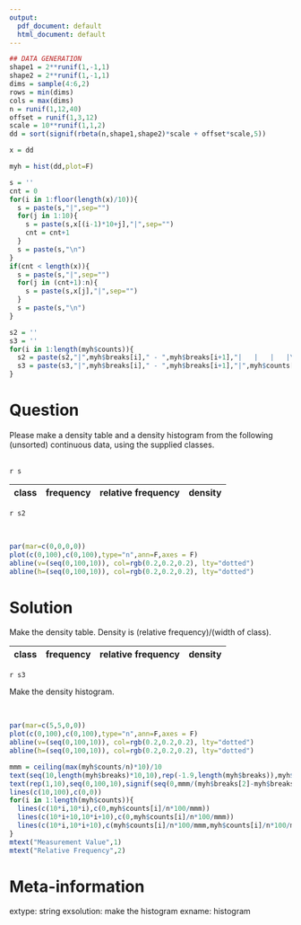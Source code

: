 ```yaml
---
output:
  pdf_document: default
  html_document: default
---
```

```r
## DATA GENERATION
shape1 = 2**runif(1,-1,1)
shape2 = 2**runif(1,-1,1)
dims = sample(4:6,2)
rows = min(dims)
cols = max(dims)
n = runif(1,12,40)
offset = runif(1,3,12)
scale = 10**runif(1,1,2)
dd = sort(signif(rbeta(n,shape1,shape2)*scale + offset*scale,5))

x = dd

myh = hist(dd,plot=F)

s = ''
cnt = 0
for(i in 1:floor(length(x)/10)){
  s = paste(s,"|",sep="")
  for(j in 1:10){
    s = paste(s,x[(i-1)*10+j],"|",sep="")
    cnt = cnt+1
  }
  s = paste(s,"\n")
}
if(cnt < length(x)){
  s = paste(s,"|",sep="")
  for(j in (cnt+1):n){
    s = paste(s,x[j],"|",sep="")
  }
  s = paste(s,"\n")
}

s2 = ''
s3 = ''
for(i in 1:length(myh$counts)){
  s2 = paste(s2,"|",myh$breaks[i]," - ",myh$breaks[i+1],"|   |   |   |\n",sep="")
  s3 = paste(s3,"|",myh$breaks[i]," - ",myh$breaks[i+1],"|",myh$counts[i],"|",signif(myh$counts[i]/n,3),"|",signif(myh$counts[i]/n/(myh$breaks[i+1]-myh$breaks[i]),3),"|\n",sep="")
}

```

Question
========

Please make a density table and a density histogram from the following (unsorted) continuous data, using the supplied classes.

|   |   |   |   |   |   |   |   |   |   |
|:---:|:---:|:---:|:---:|:---:|:---:|:---:|:---:|:---:|:---:|
`r s`

\large

|class|frequency|relative frequency|density|
|:---:|:---:|:---:|:---:|
`r s2`

\normalsize

\
```r
par(mar=c(0,0,0,0))
plot(c(0,100),c(0,100),type="n",ann=F,axes = F)
abline(v=(seq(0,100,10)), col=rgb(0.2,0.2,0.2), lty="dotted")
abline(h=(seq(0,100,10)), col=rgb(0.2,0.2,0.2), lty="dotted")
```


Solution
========

Make the density table. Density is (relative frequency)/(width of class).


|class|frequency|relative frequency|density|
|:---:|:---:|:---:|:---:|
`r s3`


Make the density histogram.

<!-- \ -->
<!-- ```{r barchart, echo = FALSE, results = "hide", fig.height = 5, fig.width = 5, fig.path = "", fig.cap = ""} -->
<!-- barplot(myh$counts/n,col="white",space=0)->bp   # n=length(yourvariable) -->
<!-- axis(1,at=c(bp),labels=myh$mids) -->
<!-- title(ylab="Relative Frequency",xlab="Measurement value") -->
<!-- ``` -->
<!-- \ -->

\
```r
par(mar=c(5,5,0,0))
plot(c(0,100),c(0,100),type="n",ann=F,axes = F)
abline(v=(seq(0,100,10)), col=rgb(0.2,0.2,0.2), lty="dotted")
abline(h=(seq(0,100,10)), col=rgb(0.2,0.2,0.2), lty="dotted")

mmm = ceiling(max(myh$counts/n)*10)/10
text(seq(10,length(myh$breaks)*10,10),rep(-1.9,length(myh$breaks)),myh$breaks)
text(rep(1,10),seq(0,100,10),signif(seq(0,mmm/(myh$breaks[2]-myh$breaks[1]),length.out = 11),3))
lines(c(10,100),c(0,0))
for(i in 1:length(myh$counts)){
  lines(c(10*i,10*i),c(0,myh$counts[i]/n*100/mmm))
  lines(c(10*i+10,10*i+10),c(0,myh$counts[i]/n*100/mmm))
  lines(c(10*i,10*i+10),c(myh$counts[i]/n*100/mmm,myh$counts[i]/n*100/mmm))
}
mtext("Measurement Value",1)
mtext("Relative Frequency",2)
```


Meta-information
============
extype: string
exsolution: make the histogram
exname: histogram
